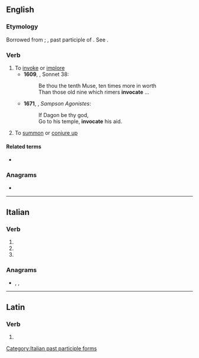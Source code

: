 ==English==

===Etymology===
Borrowed from {{bor|en|la|invocare}}; {{m|la|invocatus}}, past participle of {{m|la|invocare}}. See {{doublet|lang=en|notext=1|invoke}}.

===Verb===
{{en-verb|invocat}}

# To [[invoke]] or [[implore]]
#* '''1609''', {{w|William Shakespeare}}, Sonnet 38:
#*: Be thou the tenth Muse, ten times more in worth
#*: Than those old nine which rimers '''invocate''' ...
#* '''1671''', {{w|John Milton}}, ''Sampson Agonistes'':
#*: If Dagon be thy god, 
#*: Go to his temple, '''invocate''' his aid.
# To [[summon]] or [[conjure up]]

====Related terms====
* {{l|en|invocation}}

===Anagrams===
* {{anagrams|en|conative}}

----

==Italian==

===Verb===
{{head|it|verb form}}

# {{inflection of|invocare||2|p|pres|indc|lang=it}}
# {{inflection of|invocare||2|p|impr|lang=it}}
# {{feminine plural of|invocato|lang=it}}

===Anagrams===
* {{l|it|conative}}, {{l|it|nevicato}}, {{l|it|vociante}}

[[Category:Italian past participle forms]]

----

==Latin==

===Verb===
{{la-verb-form|invocāte}}

# {{inflection of|invocō||2|p|pres|actv|impr|lang=la}}